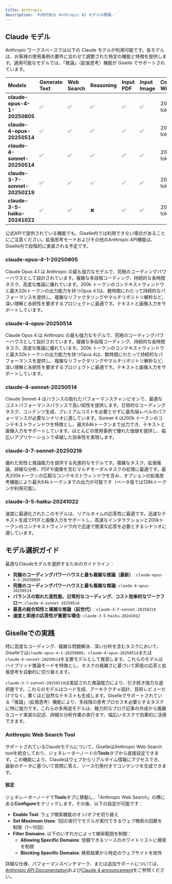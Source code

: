 ```yaml
---
title: Anthropic
description: '利用可能な Anthropic AI モデルの概要。'
---
```


## Claude モデル

Anthropic ワークスペースでは以下の Claude モデルが利用可能です。各モデルは、お客様の使用事例の要件に合わせて調整された特定の機能と特徴を提供します。適用可能なモデルでは、「推論」（拡張思考）機能が Giselle でサポートされています。

| Models | Generate Text | Web Search | Reasoning | Input PDF | Input Image | Context Window | Max Output | Plan@Giselle |
| :--- | :--- | :--- | :--- | :--- | :--- | :--- | :--- | :--- |
| **claude-opus-4-1-20250805** | ✅ | ✅ | ✅ | ✅ | ✅ | 200k tokens | 32k tokens | Pro |
| **claude-4-opus-20250514** | ✅ | ✅ | ✅ | ✅ | ✅ | 200k tokens | 32k tokens | Pro |
| **claude-4-sonnet-20250514** | ✅ | ✅ | ✅ | ✅ | ✅ | 200k tokens | 64k tokens | Pro |
| **claude-3-7-sonnet-20250219** | ✅ | ✅ | ✅ | ✅ | ✅ | 200k tokens | 64k tokens | Pro |
| **claude-3-5-haiku-20241022** | ✅ | ✅ | ❌ | ✅ | ✅ | 200k tokens | 8192 tokens | Free |

公式APIで提供されている機能でも、Giselle内では利用できない場合があることにご注意ください。拡張思考モードおよびその他のAnthropic API機能は、Giselle内で段階的に実装される予定です。

### claude-opus-4-1-20250805

Claude Opus 4.1 は Anthropic の最も強力なモデルで、究極のコーディングパワーハウスとして設計されています。複雑な多段階コーディング、持続的な長時間タスク、高度な推論に優れています。200k トークンのコンテキストウィンドウと最大32kトークンの出力能力を持つOpus 4.1は、数時間にわたって持続的なパフォーマンスを提供し、複雑なリファクタリングやマルチリポジトリ解析など、深い理解と永続性を要求するプロジェクトに最適です。テキストと画像入力をサポートしています。

### claude-4-opus-20250514

Claude Opus 4 は Anthropic の最も強力なモデルで、究極のコーディングパワーハウスとして設計されています。複雑な多段階コーディング、持続的な長時間タスク、高度な推論に優れています。200k トークンのコンテキストウィンドウと最大32kトークンの出力能力を持つOpus 4は、数時間にわたって持続的なパフォーマンスを提供し、複雑なリファクタリングやマルチリポジトリ解析など、深い理解と永続性を要求するプロジェクトに最適です。テキストと画像入力をサポートしています。

### claude-4-sonnet-20250514

Claude Sonnet 4 はバランスの取れたパフォーマンスチャンピオンで、最適なコストパフォーマンスバランスで高い知性を提供します。日常的なコーディングタスク、コンテンツ生成、プレミアムコストを必要とせずに最先端レベルのパフォーマンスが必要なシナリオに適しています。Sonnet 4 は200k トークンのコンテキストウィンドウを特徴とし、最大64kトークンまで出力でき、テキストと画像入力をサポートしています。ほとんどの使用事例で優れた価値を提供し、幅広いアプリケーションで卓越した効率性を実現します。

### claude-3-7-sonnet-20250219

優れた知性と推論能力を提供する先進的なモデルです。複雑なタスク、拡張推論、詳細な分析、PDFや画像を含むマルチモーダルタスクの処理に最適です。最大200kトークンの広範なコンテキストウィンドウを含み、オプションの拡張思考機能により最大64kトークンまでの出力が可能です（ベータ版では128kトークンが利用可能）。

### claude-3-5-haiku-20241022

速度に最適化されたこのモデルは、リアルタイムの応答性に最適です。迅速なテキスト生成でPDFと画像入力をサポートし、高速なインタラクションと200kトークンのコンテキストウィンドウ内で迅速で簡潔な応答を必要とするシナリオに適しています。

## モデル選択ガイド

最適なClaudeモデルを選択するためのガイドライン：

*   **究極のコーディングパワーハウスと最も複雑な推論（最新）**: `claude-opus-4-1-20250805`
*   **究極のコーディングパワーハウスと最も複雑な推論**: `claude-4-opus-20250514`
*   **バランスの取れた高性能、日常的なコーディング、コスト効率的なワークフロー**: `claude-4-sonnet-20250514`
*   **最高の総合知性と複雑な推論（前世代）**: `claude-3-7-sonnet-20250219`
*   **速度と即座の応答性が重要な場合**: `claude-3-5-haiku-20241022`

## Giselleでの実践

特に高度なコーディング、複雑な問題解決、深い分析を含むタスクにおいて、Giselleでは`claude-opus-4-1-20250805`、`claude-4-opus-20250514`または`claude-4-sonnet-20250514`を主要モデルとして推奨します。これらのモデルはハイブリッド推論モードを特徴とし、タスクの複雑さに基づいて即座の応答と拡張思考を自動的に切り替えます。

`claude-3-7-sonnet-20250219`は実証された推論能力により、引き続き強力な選択肢です。これらのモデルはコード生成、アーキテクチャ設計、技術レビューだけでなく、驚くほど自然なテキストも生成します。Giselleでサポートされている「推論」（拡張思考）機能により、多段階の思考プロセスを必要とするタスクに特に強力です。これらの多用途モデルは、魅力的なブログ記事の作成から複雑なコード実装の記述、詳細な分析作業の実行まで、幅広いタスクで効果的に活用できます。

### Anthropic Web Search Tool

サポートされているClaudeモデルについて、GiselleはAnthropic Web Search toolを統合しており、ジェネレーターノードの**Tools**タブから直接設定できます。この機能により、Claudeはウェブからリアルタイム情報にアクセスでき、最新のデータに基づいて質問に答え、ソース引用付きでコンテンツを生成できます。

#### 設定

ジェネレーターノードで**Tools**タブに移動し、「Anthropic Web Search」の横にある**Configure**をクリックします。その後、以下の設定が可能です：

*   **Enable Tool**: ウェブ検索機能のオン/オフを切り替え
*   **Set Maximum Uses**: 1回の実行でモデルが実行できるウェブ検索の回数を制限（1〜10回）
*   **Filter Domains**: 以下のいずれかによって検索範囲を制御：
    *   **Allowing Specific Domains**: 信頼できるソースのホワイトリストに検索を制限
    *   **Blocking Specific Domains**: 検索結果から特定のウェブサイトを除外

詳細な仕様、パフォーマンスベンチマーク、または追加サポートについては、[Anthropic API Documentation](https://docs.anthropic.com/en/docs/about-claude/models/all-models)および[Claude 4 announcement](https://www.anthropic.com/news/claude-4)をご参照ください。
